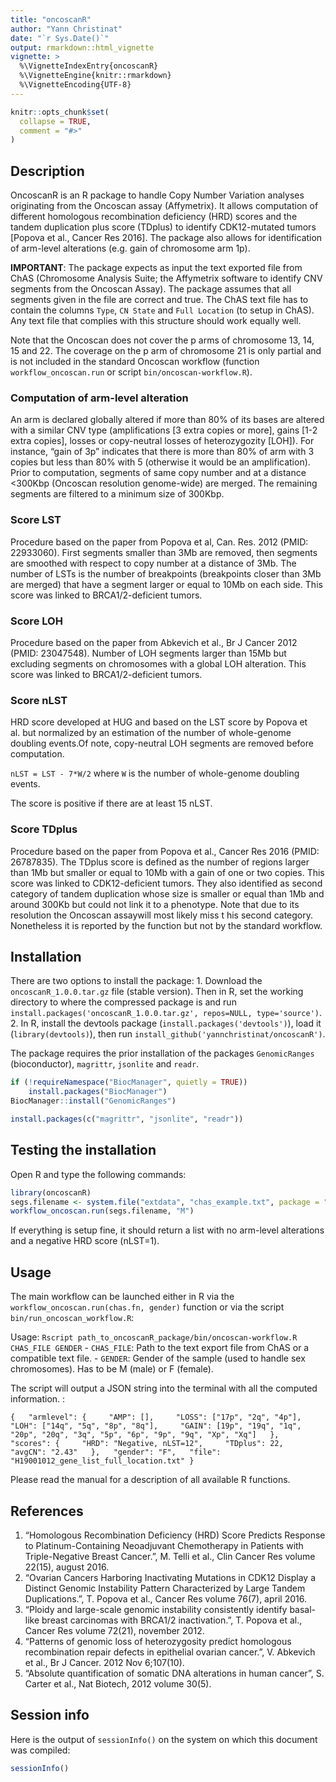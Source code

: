 ```yaml
---
title: "oncoscanR"
author: "Yann Christinat"
date: "`r Sys.Date()`"
output: rmarkdown::html_vignette
vignette: >
  %\VignetteIndexEntry{oncoscanR}
  %\VignetteEngine{knitr::rmarkdown}
  %\VignetteEncoding{UTF-8}
---
```


```r
knitr::opts_chunk$set(
  collapse = TRUE,
  comment = "#>"
)
```


## Description
OncoscanR is an R package to handle Copy Number Variation analyses originating from the Oncoscan assay (Affymetrix). It
allows computation of different homologous recombination deficiency (HRD) scores and the tandem duplication plus score
(TDplus) to identify CDK12-mutated tumors [Popova et al., Cancer Res 2016]. The package also allows for identification
of arm-level alterations (e.g. gain of chromosome arm 1p).

**IMPORTANT**: The package expects as input the text exported file from ChAS (Chromosome Analysis Suite; the Affymetrix
software to identify CNV segments from the Oncoscan Assay). The package assumes that all segments given in the file are
correct and true. The ChAS text file has to contain the columns `Type`, `CN State` and `Full Location` (to setup in
ChAS). Any text file that complies with this structure should work equally well.

Note that the Oncoscan does not cover the p arms of chromosome 13, 14, 15 and 22. The coverage on the p arm of
chromosome 21 is only partial and is not included in the standard Oncoscan workflow (function `workflow_oncoscan.run` or script `bin/oncoscan-workflow.R`).

### Computation of arm-level alteration
An arm is declared globally altered if more than 80% of its bases are altered with a similar CNV type (amplifications
[3 extra copies or more], gains [1-2 extra copies], losses or copy-neutral losses of heterozygozity [LOH]). For
instance, "gain of 3p" indicates that there is more than 80% of arm with 3 copies but less than 80% with 5 (otherwise
it would be an amplification). Prior to computation, segments of same copy number and at a distance <300Kbp (Oncoscan
resolution genome-wide) are merged. The remaining segments are filtered to a minimum size of 300Kbp.

### Score LST
Procedure based on the paper from Popova et al, Can. Res. 2012 (PMID: 22933060). First segments
smaller than 3Mb are removed, then segments are smoothed with respect to copy number at a distance of 3Mb.
The number of LSTs is the number of breakpoints (breakpoints closer than 3Mb are merged) that have a segment
larger or equal to 10Mb on each side. This score was linked to BRCA1/2-deficient tumors.

### Score LOH
Procedure based on the paper from Abkevich et al., Br J Cancer 2012 (PMID: 23047548). 
Number of LOH segments larger than 15Mb but excluding segments on chromosomes with a global LOH alteration. 
This score was linked to BRCA1/2-deficient tumors.

### Score nLST
HRD score developed at HUG and based on the LST score by Popova et al. but normalized by an estimation of the number of
whole-genome doubling events.Of note, copy-neutral LOH segments are removed before computation.

`nLST = LST - 7*W/2` where `W` is the number of whole-genome doubling events.

The score is positive if there are at least 15 nLST.

### Score TDplus
Procedure based on the paper from Popova et al., Cancer Res 2016 (PMID: 26787835). The TDplus
score is defined as the number of regions larger than 1Mb but smaller or equal to 10Mb with a gain of one
or two copies. This score was linked to CDK12-deficient tumors. 
They also identified as second category of tandem duplication whose size is smaller or equal than 1Mb and around 
300Kb but could not link it to a phenotype. Note that due to its resolution the Oncoscan assaywill most likely miss t
his second category. Nonetheless it is reported by the function but not by the standard workflow.

## Installation
There are two options to install the package: 
1. Download the `oncoscanR_1.0.0.tar.gz` file (stable version). Then in R, set the working directory to where the
compressed package is and run `install.packages('oncoscanR_1.0.0.tar.gz', repos=NULL, type='source')`.
2. In R, install the devtools package (`install.packages('devtools')`), load it (`library(devtools)`), then run
`install_github('yannchristinat/oncoscanR')`.

The package requires the prior installation of the packages `GenomicRanges` (bioconductor), `magrittr`, `jsonlite` and
`readr`.

```r
if (!requireNamespace("BiocManager", quietly = TRUE))
    install.packages("BiocManager")
BiocManager::install("GenomicRanges")

install.packages(c("magrittr", "jsonlite", "readr"))
```

## Testing the installation
Open R and type the following commands:
```r
library(oncoscanR)
segs.filename <- system.file("extdata", "chas_example.txt", package = "oncoscanR")
workflow_oncoscan.run(segs.filename, "M")
```

If everything is setup fine, it should return a list with no arm-level alterations and a negative HRD score (nLST=1).


## Usage
The main workflow can be launched either in R via the `workflow_oncoscan.run(chas.fn, gender)` function or via the
script `bin/run_oncoscan_workflow.R`:

Usage: `Rscript path_to_oncoscanR_package/bin/oncoscan-workflow.R CHAS_FILE GENDER`
- `CHAS_FILE`: Path to the text export file from ChAS or a compatible text file.
- `GENDER`: Gender of the sample (used to handle sex chromosomes). Has to be M (male) or F (female).

The script will output a JSON string into the terminal with all the computed information. :

`
{
  "armlevel": {
    "AMP": [],
    "LOSS": ["17p", "2q", "4p"],
    "LOH": ["14q", "5q", "8p", "8q"],
    "GAIN": [19p", "19q", "1q", "20p", "20q", "3q", "5p", "6p", "9p", "9q", "Xp", "Xq"]
  },
  "scores": {
    "HRD": "Negative, nLST=12",
    "TDplus": 22,
    "avgCN": "2.43"
  },
  "gender": "F",
  "file": "H19001012_gene_list_full_location.txt"
}
`

Please read the manual for a description of all available R functions.

## References
1. "Homologous Recombination Deficiency (HRD) Score Predicts Response to Platinum-Containing Neoadjuvant Chemotherapy
in Patients with Triple-Negative Breast Cancer.", M. Telli et al., Clin Cancer Res volume 22(15), august 2016.
2. "Ovarian Cancers Harboring Inactivating Mutations in CDK12 Display a Distinct Genomic Instability Pattern
Characterized by Large Tandem Duplications.", T. Popova et al., Cancer Res volume 76(7), april 2016.
3. "Ploidy and large-scale genomic instability consistently identify basal-like breast carcinomas with BRCA1/2
inactivation.", T. Popova et al., Cancer Res volume 72(21), november 2012.
4. "Patterns of genomic loss of heterozygosity predict homologous recombination repair defects in epithelial ovarian
cancer.", V. Abkevich et al., Br J Cancer. 2012 Nov 6;107(10).
5. "Absolute quantification of somatic DNA alterations in human cancer", S. Carter et al., Nat Biotech, 2012 volume
30(5).


## Session info
Here is the output of `sessionInfo()` on the system on which this document was compiled:

```r
sessionInfo()
```
